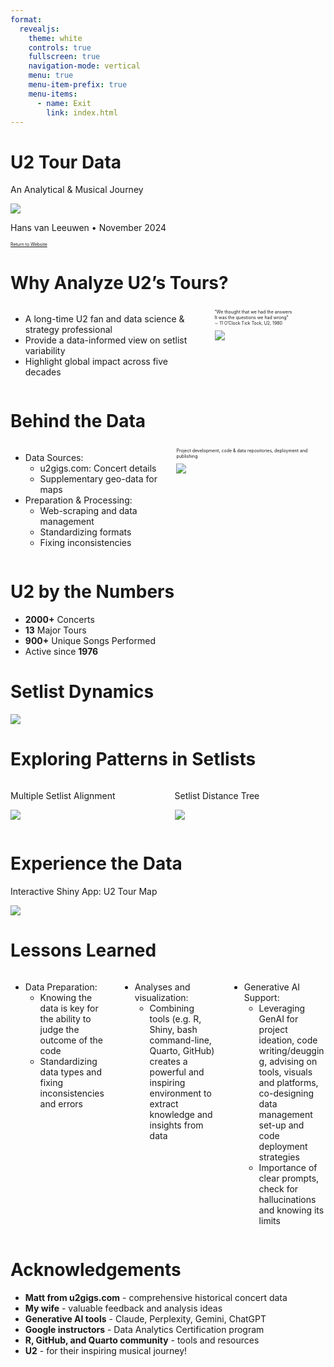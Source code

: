 ```yaml
---
format:
  revealjs:
    theme: white
    controls: true
    fullscreen: true
    navigation-mode: vertical
    menu: true                    
    menu-item-prefix: true        
    menu-items:        
      - name: Exit
        link: index.html
---
```


# U2 Tour Data

An Analytical & Musical Journey

![](u2hvl/DSCN1518.JPG)

Hans van Leeuwen • November 2024

::: {style="font-size: 0.5em;"  align="right"}
[Return to Website](index.html)
:::

# Why Analyze U2's Tours?

:::::: columns
::: {.column width="50%"}
-   A long-time U2 fan and data science & strategy professional
-   Provide a data-informed view on setlist variability
-   Highlight global impact across five decades
:::

:::: {.column width="50%" style="font-size: 0.5em;"  align="center"}
::: center
"We thought that we had the answers\
It was the questions we had wrong"\
∼ 11 O'Clock Tick Tock, U2, 1980

![](u2hvl/EverythingYouKnowIsWrong.JPG)
:::
::::
::::::

# Behind the Data

::::: columns
::: {.column width="50%"}
-   Data Sources:
    -   u2gigs.com: Concert details
    -   Supplementary geo-data for maps
-   Preparation & Processing:
    -   Web-scraping and data management
    -   Standardizing formats
    -   Fixing inconsistencies
:::

::: {.column width="50%" style="font-size: 0.5em;" align="center"}
Project development, code & data repositories, deployment and publishing

![](u2hvl/u2_data_analytics_project_setup.jpg)
:::
:::::

# U2 by the Numbers

-   **2000+** Concerts
-   **13** Major Tours
-   **900+** Unique Songs Performed
-   Active since **1976**

# Setlist Dynamics

![](u2hvl/setlist_variability_by_tour.png)

# Exploring Patterns in Setlists

::::: columns
::: {.column width="50%"}
Multiple Setlist Alignment

![](u2hvl/setlist_alignment_mafft.png)
:::

::: {.column width="50%"}
Setlist Distance Tree

![](u2hvl/distance_tree_legs_colored.png)
:::
:::::

# Experience the Data

Interactive Shiny App: U2 Tour Map

![](u2hvl/u2_tour_map_shiny_app.png)

# Lessons Learned
::::: columns
::: {.column width="33%"}
-   Data Preparation:
    -   Knowing the data is key for the ability to judge the outcome of the code
    -   Standardizing data types and fixing inconsistencies and errors
:::

::: {.column width="33%"}
-   Analyses and visualization:
    -   Combining tools (e.g. R, Shiny, bash command-line, Quarto, GitHub) creates a powerful and inspiring environment to extract knowledge and insights from data
:::

::: {.column width="33%"}
-   Generative AI Support:
    -   Leveraging GenAI for project ideation, code writing/deugging, advising on tools, visuals and platforms, co-designing data management set-up and code deployment strategies
    -   Importance of clear prompts, check for hallucinations and knowing its limits
:::
:::::

# Acknowledgements

-   **Matt from u2gigs.com** - comprehensive historical concert data
-   **My wife** - valuable feedback and analysis ideas
-   **Generative AI tools** - Claude, Perplexity, Gemini, ChatGPT
-   **Google instructors** - Data Analytics Certification program
-   **R, GitHub, and Quarto community** - tools and resources
-   **U2** - for their inspiring musical journey!
